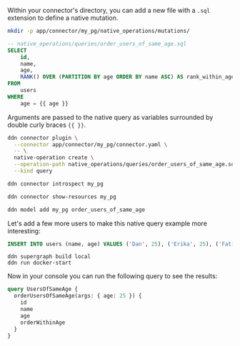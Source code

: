 Within your connector's directory, you can add a new file with a `.sql` extension to define a native mutation.

```sh title="Create a new directory to store your native mutations:"
mkdir -p app/connector/my_pg/native_operations/mutations/
```

```sql title="Create a new file in your connector's directory:"
-- native_operations/queries/order_users_of_same_age.sql
SELECT
    id,
    name,
    age,
    RANK() OVER (PARTITION BY age ORDER BY name ASC) AS rank_within_age
FROM
    users
WHERE
    age = {{ age }}
```

Arguments are passed to the native query as variables surrounded by double curly braces `{{ }}`.

```sh title="Then, use the PostgreSQL connector's plugin to add the native query to your connector's configuration:"
ddn connector plugin \
  --connector app/connector/my_pg/connector.yaml \
  -- \
  native-operation create \
  --operation-path native_operations/queries/order_users_of_same_age.sql \
  --kind query
```

```sh title="Introspect your PostgreSQL instance:"
ddn connector introspect my_pg
```

```sh title="Show the found resources:"
ddn connector show-resources my_pg
```

```sh title="Then, add your model:"
ddn model add my_pg order_users_of_same_age
```

Let's add a few more users to make this native query example more interesting:

```sql
INSERT INTO users (name, age) VALUES ('Dan', 25), ('Erika', 25), ('Fatima', 25), ('Gabe', 25);
```

```title="Build and serve your supergraph API:"
ddn supergraph build local
ddn run docker-start
```

Now in your console you can run the following query to see the results:

```graphql
query UsersOfSameAge {
  orderUsersOfSameAge(args: { age: 25 }) {
    id
    name
    age
    orderWithinAge
  }
}
```
